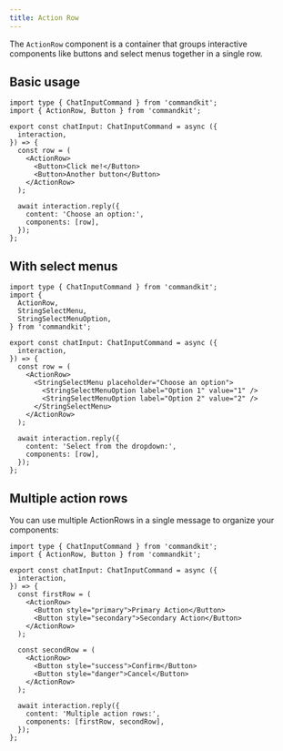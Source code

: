 ```yaml
---
title: Action Row
---
```


The `ActionRow` component is a container that groups interactive
components like buttons and select menus together in a single row.

## Basic usage

```tsx title="src/app/commands/example.tsx"
import type { ChatInputCommand } from 'commandkit';
import { ActionRow, Button } from 'commandkit';

export const chatInput: ChatInputCommand = async ({
  interaction,
}) => {
  const row = (
    <ActionRow>
      <Button>Click me!</Button>
      <Button>Another button</Button>
    </ActionRow>
  );

  await interaction.reply({
    content: 'Choose an option:',
    components: [row],
  });
};
```

## With select menus

```tsx title="src/app/commands/select-example.tsx"
import type { ChatInputCommand } from 'commandkit';
import {
  ActionRow,
  StringSelectMenu,
  StringSelectMenuOption,
} from 'commandkit';

export const chatInput: ChatInputCommand = async ({
  interaction,
}) => {
  const row = (
    <ActionRow>
      <StringSelectMenu placeholder="Choose an option">
        <StringSelectMenuOption label="Option 1" value="1" />
        <StringSelectMenuOption label="Option 2" value="2" />
      </StringSelectMenu>
    </ActionRow>
  );

  await interaction.reply({
    content: 'Select from the dropdown:',
    components: [row],
  });
};
```

## Multiple action rows

You can use multiple ActionRows in a single message to organize your
components:

```tsx title="src/app/commands/multiple-rows.tsx"
import type { ChatInputCommand } from 'commandkit';
import { ActionRow, Button } from 'commandkit';

export const chatInput: ChatInputCommand = async ({
  interaction,
}) => {
  const firstRow = (
    <ActionRow>
      <Button style="primary">Primary Action</Button>
      <Button style="secondary">Secondary Action</Button>
    </ActionRow>
  );

  const secondRow = (
    <ActionRow>
      <Button style="success">Confirm</Button>
      <Button style="danger">Cancel</Button>
    </ActionRow>
  );

  await interaction.reply({
    content: 'Multiple action rows:',
    components: [firstRow, secondRow],
  });
};
```
